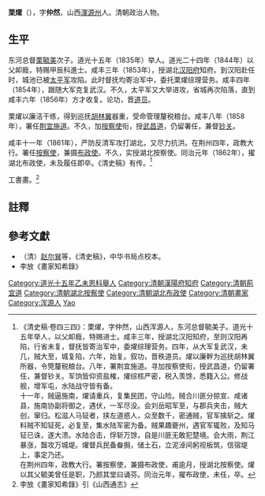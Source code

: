 '''栗燿'''（{{bd|1808年||1862年|catIdx=Li栗}}），字'''仲然'''，山西[[渾源州|渾源州]]人。清朝政治人物。

==生平==
东河总督[[栗毓美|栗毓美]]次子。道光十五年（1835年）举人。道光二十四年（1844年）以父卹廕，特赐甲辰科進士。咸丰三年（1853年），授湖北[[汉阳府|汉阳府]]知府。到汉阳赴任时，城池已被[[太平军|太平军]]攻陷。此时督抚均寄治军中，委托栗燿综理营务。咸丰四年（1854年），跟随大军克复武汉。不久，太平军又大举进攻，省城再次陷落，直到咸丰六年（1856年）方才收复。论功，晋[[道员|道员]]。

栗燿以廉洁干练，得到巡抚[[胡林翼|胡林翼]]器重，受命管理釐税粮台。咸丰八年（1858年），署任[[荆宜施道|荆宜施道]]。不久，加[[按察使|按察使]]衔，授[[武昌道|武昌道]]，仍留署任，兼督[[钞关|钞关]]。

咸丰十一年（1861年），严防反清军攻打湖北，又尽力抗洪。在荆州四年，政教大行。署任[[按察使|按察使]]，兼摄[[布政使|布政使]]。不久，实授湖北按察使。同治元年（1862年），擢湖北布政使，未及履任即卒。《清史稿》有传。<ref>《清史稿·卷四三四》：栗燿，字仲然，山西浑源人，东河总督毓美子。道光十五年举人，以父卹廕，特赐进士。咸丰三年，授湖北汉阳知府，至则汉阳再陷，行省未复，督抚皆寄治军中，委燿综理营务。四年，从大军复武汉，未几，贼大至，城复陷，六年，始复。叙功，晋秩道员。燿以廉幹为巡抚胡林翼所器，令筦釐税粮台。八年，署荆宜施道。寻加按察使衔，授武昌道，仍留署任，兼督钞关。军饷皆仰资盐榷，燿综核严密，税入羡馀，悉籍入公。修战舰，增军屯，水陆战守皆有备。<br>十一年，贼逼施南，燿请重兵，复集民团，守山险。贼合川匪分掠宣、咸诸县，施南协副将御之，遇伏，一军尽没。会刘岳昭军至，与郡兵夹击，贼大创，窜归。松滋人马钲者，挟左道惑人，众至数千，密通贼，官军擒斩之。燿料贼不知钲死，必复至，集水陆军密为备。贼果趣夔州，遇官军辄败，及知马钲已诛，遂大溃。水陆合击，俘斩万馀，自是川匪无敢犯楚境。会大雨，荆江暴涨，齧攻万城堤。燿督兵民备畚挶，储土石，立泥淖间躬视板筑，信宿堤上，事定乃还。<br>在荆州四年，政教大行。署按察使，兼摄布政使，甫逾月，授湖北按察使。燿以其父毓美曾任是职，乃颜其堂曰诵芬。同治元年，擢布政使，未任，卒。</ref>

工書畫。<ref>李放《畫家知希錄》引《山西通志》</ref>

==註釋==
{{reflist}}

==參考文獻==
*（清）[[赵尔巽|赵尔巽]]等，《清史稿》，中华书局点校本。
*李放《畫家知希錄》

{{道光二十四年甲辰科殿試金榜}}
{{DEFAULTSORT:Li栗}}
[[Category:道光十五年乙未恩科舉人|Category:道光十五年乙未恩科舉人]]
[[Category:清朝漢陽府知府|Category:清朝漢陽府知府]]
[[Category:清朝荊宜道|Category:清朝荊宜道]]
[[Category:清朝湖北按察使|Category:清朝湖北按察使]]
[[Category:清朝湖北布政使|Category:清朝湖北布政使]]
[[Category:清朝畫家|Category:清朝畫家]]
[[Category:浑源人|Category:浑源人]]
[[Category:栗姓|Yao]]